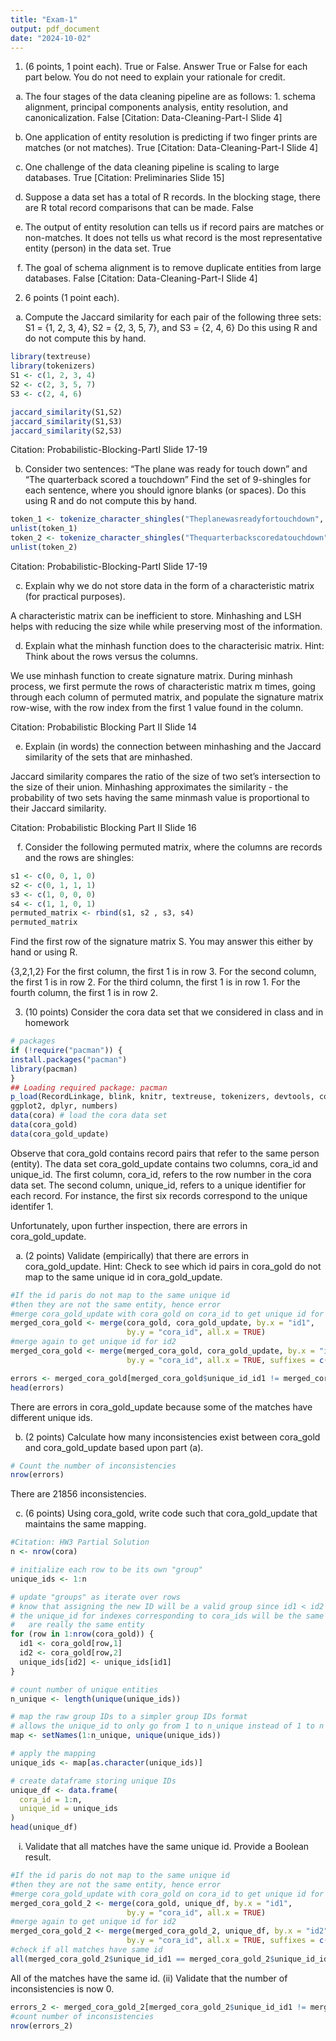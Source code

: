 ```yaml
---
title: "Exam-1"
output: pdf_document
date: "2024-10-02"
---
```


1. (6 points, 1 point each). True or False. Answer True or False for each part below. You do not need to explain your rationale for credit.

a. The four stages of the data cleaning pipeline are as follows: 1. schema alignment, principal components analysis, entity resolution, and canonicalization.
False [Citation: Data-Cleaning-Part-I Slide 4]

b. One application of entity resolution is predicting if two finger prints are matches (or not matches).
True [Citation: Data-Cleaning-Part-I Slide 4]

c. One challenge of the data cleaning pipeline is scaling to large databases.
True [Citation: Preliminaries Slide 15]

d. Suppose a data set has a total of R records. In the blocking stage, there are R total record comparisons that can be made.
False

e. The output of entity resolution can tells us if record pairs are matches or non-matches. It does not tells us what record is the most representative entity (person) in the data set.
True

f. The goal of schema alignment is to remove duplicate entities from large databases.
False [Citation: Data-Cleaning-Part-I Slide 4]

2. 6 points (1 point each).
a. Compute the Jaccard similarity for each pair of the following three sets:
S1 = {1, 2, 3, 4}, S2 = {2, 3, 5, 7}, and S3 = {2, 4, 6}
Do this using R and do not compute this by hand.
```r
library(textreuse)
library(tokenizers)
S1 <- c(1, 2, 3, 4)
S2 <- c(2, 3, 5, 7)
S3 <- c(2, 4, 6)
```

```r
jaccard_similarity(S1,S2)
jaccard_similarity(S1,S3)
jaccard_similarity(S2,S3)
```
Citation: Probabilistic-Blocking-PartI Slide 17-19

b. Consider two sentences:
“The plane was ready for touch down” and “The quarterback scored a touchdown”
Find the set of 9-shingles for each sentence, where you should ignore blanks (or spaces). Do this using R and do not compute this by hand.

```r
token_1 <- tokenize_character_shingles("Theplanewasreadyfortouchdown", n=9)
unlist(token_1)
token_2 <- tokenize_character_shingles("Thequarterbackscoredatouchdown", n=9)
unlist(token_2)
```
Citation: Probabilistic-Blocking-PartI Slide 17-19

c. Explain why we do not store data in the form of a characteristic matrix (for practical purposes).

A characteristic matrix can be inefficient to store. Minhashing and LSH helps with reducing the size while while preserving most of the information. 

d. Explain what the minhash function does to the characterisic matrix. Hint: Think about the rows versus the columns.

We use minhash function to create signature matrix. During minhash process, we first permute the rows of characteristic matrix m times, going through each column of permuted matrix, and populate the signature matrix row-wise, with the row index from the first 1 value found in the column. 

Citation: Probabilistic Blocking Part II Slide 14

e. Explain (in words) the connection between minhashing and the Jaccard similarity of the sets that are minhashed.

Jaccard similarity compares the ratio of the size of two set's intersection to the size of their union. Minhashing approximates the similarity - the probability of two sets having the same minmash value is proportional to their Jaccard similarity.

Citation: Probabilistic Blocking Part II Slide 16

f. Consider the following permuted matrix, where the columns are records and the rows are shingles:
```r
s1 <- c(0, 0, 1, 0)
s2 <- c(0, 1, 1, 1)
s3 <- c(1, 0, 0, 0)
s4 <- c(1, 1, 0, 1)
permuted_matrix <- rbind(s1, s2 , s3, s4)
permuted_matrix
```
Find the first row of the signature matrix S. You may answer this either by hand or using R.


{3,2,1,2}
For the first column, the first 1 is in row 3.
For the second column, the first 1 is in row 2.
For the third column, the first 1 is in row 1.
For the fourth column, the first 1 is in row 2.

3. (10 points) Consider the cora data set that we considered in class and in homework
```r
# packages
if (!require("pacman")) {
install.packages("pacman")
library(pacman)
}
## Loading required package: pacman
p_load(RecordLinkage, blink, knitr, textreuse, tokenizers, devtools, cora,
ggplot2, dplyr, numbers)
data(cora) # load the cora data set
data(cora_gold)
data(cora_gold_update)
```

Observe that cora_gold contains record pairs that refer to the same person (entity). The data set cora_gold_update contains two columns, cora_id and unique_id. The first column, cora_id, refers to the row number in the cora data set. The second column, unique_id, refers to a unique identifier for each record. For instance, the first six records correspond to the unique identifer 1.

Unfortunately, upon further inspection, there are errors in cora_gold_update.

a. (2 points) Validate (empirically) that there are errors in cora_gold_update. Hint: Check to see which id pairs in cora_gold do not map to the same unique id in cora_gold_update.
```r
#If the id paris do not map to the same unique id 
#then they are not the same entity, hence error
#merge cora_gold_update with cora_gold on cora_id to get unique id for id1
merged_cora_gold <- merge(cora_gold, cora_gold_update, by.x = "id1", 
                          by.y = "cora_id", all.x = TRUE)
#merge again to get unique id for id2
merged_cora_gold <- merge(merged_cora_gold, cora_gold_update, by.x = "id2", 
                          by.y = "cora_id", all.x = TRUE, suffixes = c("_id1", "_id2"))

errors <- merged_cora_gold[merged_cora_gold$unique_id_id1 != merged_cora_gold$unique_id_id2, ]
head(errors)
```
There are errors in cora_gold_update because some of the matches have different unique ids.

b. (2 points) Calculate how many inconsistencies exist between cora_gold and cora_gold_update based upon part (a).
```r
# Count the number of inconsistencies
nrow(errors)
```
There are 21856 inconsistencies. 

c. (6 points)
Using cora_gold, write code such that cora_gold_update that maintains the same mapping.

```r
#Citation: HW3 Partial Solution
n <- nrow(cora)

# initialize each row to be its own "group"
unique_ids <- 1:n

# update "groups" as iterate over rows
# know that assigning the new ID will be a valid group since id1 < id2 for all rows
# the unique_id for indexes corresponding to cora_ids will be the same if they 
#   are really the same entity
for (row in 1:nrow(cora_gold)) {
  id1 <- cora_gold[row,1]
  id2 <- cora_gold[row,2]
  unique_ids[id2] <- unique_ids[id1]
}

# count number of unique entities
n_unique <- length(unique(unique_ids))

# map the raw group IDs to a simpler group IDs format
# allows the unique_id to only go from 1 to n_unique instead of 1 to n
map <- setNames(1:n_unique, unique(unique_ids))

# apply the mapping
unique_ids <- map[as.character(unique_ids)]

# create dataframe storing unique IDs
unique_df <- data.frame(
  cora_id = 1:n,
  unique_id = unique_ids
)
head(unique_df)
```

(i) Validate that all matches have the same unique id. Provide a Boolean result.
```r
#If the id paris do not map to the same unique id 
#then they are not the same entity, hence error
#merge cora_gold_update with cora_gold on cora_id to get unique id for id1
merged_cora_gold_2 <- merge(cora_gold, unique_df, by.x = "id1", 
                          by.y = "cora_id", all.x = TRUE)
#merge again to get unique id for id2
merged_cora_gold_2 <- merge(merged_cora_gold_2, unique_df, by.x = "id2", 
                          by.y = "cora_id", all.x = TRUE, suffixes = c("_id1", "_id2"))
#check if all matches have same id
all(merged_cora_gold_2$unique_id_id1 == merged_cora_gold_2$unique_id_id2)
```

All of the matches have the same id.
(ii) Validate that the number of inconsistencies is now 0.
```r
errors_2 <- merged_cora_gold_2[merged_cora_gold_2$unique_id_id1 != merged_cora_gold_2$unique_id_id2, ]
#count number of inconsistencies
nrow(errors_2)
```

